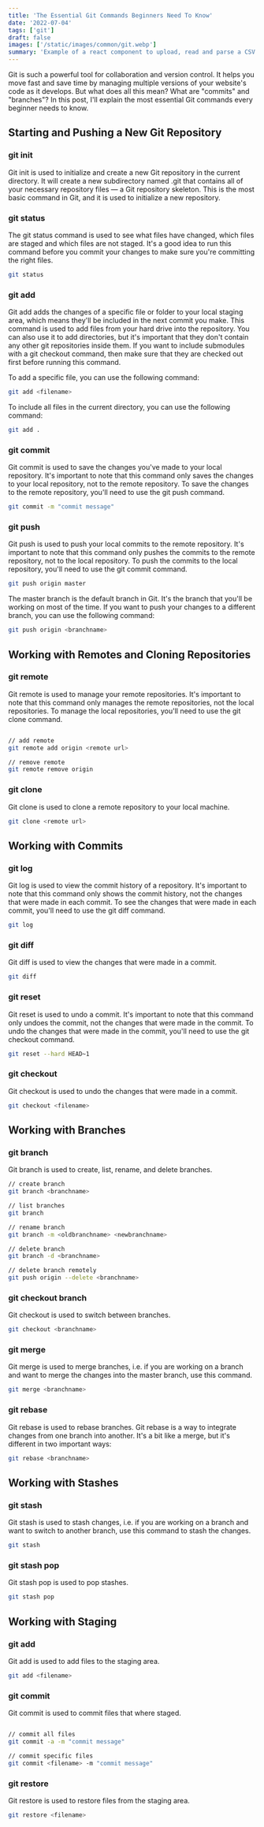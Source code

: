 ```yaml
---
title: 'The Essential Git Commands Beginners Need To Know'
date: '2022-07-04'
tags: ['git']
draft: false
images: ['/static/images/common/git.webp']
summary: 'Example of a react component to upload, read and parse a CSV file.'
---
```


Git is such a powerful tool for collaboration and version control. It helps you move fast and save time by managing multiple versions of your website's code as it develops. But what does all this mean? What are "commits" and "branches"? In this post, I'll explain the most essential Git commands every beginner needs to know.

<TableOfContents toc={props.toc} asDisclosure={true} />

## Starting and Pushing a New Git Repository

### git init

Git init is used to initialize and create a new Git repository in the current directory. It will create a new subdirectory named .git that contains all of your necessary repository files — a Git repository skeleton. This is the most basic command in Git, and it is used to initialize a new repository.

### git status

The git status command is used to see what files have changed, which files are staged and which files are not staged. It's a good idea to run this command before you commit your changes to make sure you're committing the right files.

```bash
git status
```

### git add

Git add adds the changes of a specific file or folder to your local staging area, which means they'll be included in the next commit you make. This command is used to add files from your hard drive into the repository. You can also use it to add directories, but it's important that they don't contain any other git repositories inside them. If you want to include submodules with a git checkout command, then make sure that they are checked out first before running this command.

To add a specific file, you can use the following command:

```bash
git add <filename>
```

To include all files in the current directory, you can use the following command:

```bash
git add .
```

### git commit

Git commit is used to save the changes you've made to your local repository. It's important to note that this command only saves the changes to your local repository, not to the remote repository. To save the changes to the remote repository, you'll need to use the git push command.

```bash
git commit -m "commit message"
```

### git push

Git push is used to push your local commits to the remote repository. It's important to note that this command only pushes the commits to the remote repository, not to the local repository. To push the commits to the local repository, you'll need to use the git commit command.

```bash
git push origin master
```

The master branch is the default branch in Git. It's the branch that you'll be working on most of the time. If you want to push your changes to a different branch, you can use the following command:

```bash
git push origin <branchname>
```

## Working with Remotes and Cloning Repositories

### git remote

Git remote is used to manage your remote repositories. It's important to note that this command only manages the remote repositories, not the local repositories. To manage the local repositories, you'll need to use the git clone command.

```bash

// add remote
git remote add origin <remote url>

// remove remote
git remote remove origin
```

### git clone

Git clone is used to clone a remote repository to your local machine. 

```bash
git clone <remote url>
```

## Working with Commits

### git log

Git log is used to view the commit history of a repository. It's important to note that this command only shows the commit history, not the changes that were made in each commit. To see the changes that were made in each commit, you'll need to use the git diff command.

```bash
git log
```

### git diff

Git diff is used to view the changes that were made in a commit. 

```bash
git diff
```

### git reset

Git reset is used to undo a commit. It's important to note that this command only undoes the commit, not the changes that were made in the commit. To undo the changes that were made in the commit, you'll need to use the git checkout command.

```bash
git reset --hard HEAD~1
```

### git checkout

Git checkout is used to undo the changes that were made in a commit. 

```bash
git checkout <filename>
```

## Working with Branches

### git branch

Git branch is used to create, list, rename, and delete branches. 

```bash
// create branch
git branch <branchname>

// list branches
git branch

// rename branch
git branch -m <oldbranchname> <newbranchname>

// delete branch
git branch -d <branchname>

// delete branch remotely
git push origin --delete <branchname>

```

### git checkout branch

Git checkout is used to switch between branches. 

```bash
git checkout <branchname>
```

### git merge

Git merge is used to merge branches, i.e. if you are working on a branch and want to merge the changes into the master branch, use this command.

```bash
git merge <branchname>
```

### git rebase

Git rebase is used to rebase branches. Git rebase is a way to integrate changes from one branch into another. It's a bit like a merge, but it's different in two important ways:


```bash
git rebase <branchname>
```

## Working with Stashes

### git stash

Git stash is used to stash changes, i.e. if you are working on a branch and want to switch to another branch, use this command to stash the changes. 

```bash
git stash
```

### git stash pop

Git stash pop is used to pop stashes.

```bash
git stash pop
```

## Working with Staging

### git add

Git add is used to add files to the staging area. 

```bash
git add <filename>
```

### git commit

Git commit is used to commit files that where staged.

```bash

// commit all files
git commit -a -m "commit message"

// commit specific files
git commit <filename> -m "commit message"

```

### git restore

Git restore is used to restore files from the staging area. 

```bash
git restore <filename>
```

